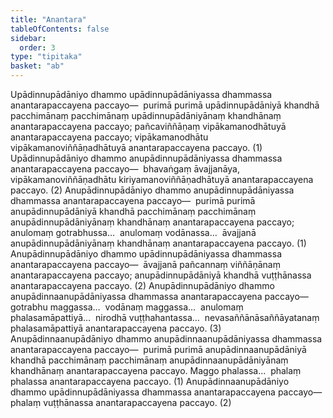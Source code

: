 ```yaml
---
title: "Anantara"
tableOfContents: false
sidebar:
  order: 3
type: "tipitaka"
basket: "ab"
---
```



<DynamicBreadcrumb />

<Division number="56">

<Paragraph number="2624">
Upādinnupādāniyo dhammo upādinnupādāniyassa dhammassa anantarapaccayena paccayo—  purimā purimā upādinnupādāniyā khandhā pacchimānaṃ pacchimānaṃ upādinnupādāniyānaṃ khandhānaṃ anantarapaccayena paccayo; pañcaviññāṇaṃ vipākamanodhātuyā anantarapaccayena paccayo; vipākamanodhātu vipākamanoviññāṇadhātuyā anantarapaccayena paccayo. (1)
</Paragraph>

<Paragraph number="2625">
Upādinnupādāniyo dhammo anupādinnupādāniyassa dhammassa anantarapaccayena paccayo—  bhavaṅgaṃ āvajjanāya, vipākamanoviññāṇadhātu kiriyamanoviññāṇadhātuyā anantarapaccayena paccayo. (2)
</Paragraph>

<Paragraph number="2626">
Anupādinnupādāniyo dhammo anupādinnupādāniyassa dhammassa anantarapaccayena paccayo—  purimā purimā anupādinnupādāniyā khandhā pacchimānaṃ pacchimānaṃ anupādinnupādāniyānaṃ khandhānaṃ anantarapaccayena paccayo; anulomaṃ gotrabhussa…  anulomaṃ vodānassa…  āvajjanā anupādinnupādāniyānaṃ khandhānaṃ anantarapaccayena paccayo. (1)
</Paragraph>

<Paragraph number="2627">
Anupādinnupādāniyo dhammo upādinnupādāniyassa dhammassa anantarapaccayena paccayo—  āvajjanā pañcannaṃ viññāṇānaṃ anantarapaccayena paccayo; anupādinnupādāniyā khandhā vuṭṭhānassa anantarapaccayena paccayo. (2)
</Paragraph>

<Paragraph number="2628">
Anupādinnupādāniyo dhammo anupādinnaanupādāniyassa dhammassa anantarapaccayena paccayo—  gotrabhu maggassa…  vodānaṃ maggassa…  anulomaṃ phalasamāpattiyā…  nirodhā vuṭṭhahantassa…  nevasaññānāsaññāyatanaṃ phalasamāpattiyā anantarapaccayena paccayo. (3)
</Paragraph>

<Paragraph number="2629">
Anupādinnaanupādāniyo dhammo anupādinnaanupādāniyassa dhammassa anantarapaccayena paccayo—  purimā purimā anupādinnaanupādāniyā khandhā pacchimānaṃ pacchimānaṃ anupādinnaanupādāniyānaṃ khandhānaṃ anantarapaccayena paccayo. Maggo phalassa…  phalaṃ phalassa anantarapaccayena paccayo. (1)
</Paragraph>

<Paragraph number="2630">
Anupādinnaanupādāniyo dhammo upādinnupādāniyassa dhammassa anantarapaccayena paccayo—  phalaṃ vuṭṭhānassa anantarapaccayena paccayo. (2)
</Paragraph>
</Division>